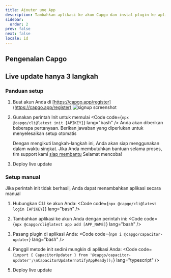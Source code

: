 ```yaml
---
title: Ajouter une App
description: Tambahkan aplikasi ke akun Capgo dan instal plugin ke aplikasi tersebut
sidebar:
  order: 2
prev: false
next: false
locale: id
---
```



## Pengenalan Capgo
<YouTube id="NzXXKoyhTIo" title="Capgo dalam 15 menit" />

## Live update hanya 3 langkah

### Panduan setup

<Steps>

1. Buat akun Anda di [https://capgo.app/register](https://capgo.app/register)
![signup screenshot](/signup.webp "signup screenshot")

2. Gunakan perintah Init untuk memulai <Code code={`npx @capgo/cli@latest init [APIKEY]`} lang="bash" /> Anda akan diberikan beberapa pertanyaan. Berikan jawaban yang diperlukan untuk menyelesaikan setup otomatis<Aside type="tip">Dengan mengikuti langkah-langkah ini, Anda akan siap menggunakan dalam waktu singkat. Jika Anda membutuhkan bantuan selama proses, tim support kami [siap membantu](mailto:support@capgo.app) Selamat mencoba!</Aside>

3. Deploy live update <LinkCard href="/docs/getting-started/deploy/" title="Deploy live update" description="Pelajari cara deploy live update ke aplikasi Anda" />

</Steps>

### Setup manual

Jika perintah init tidak berhasil, Anda dapat menambahkan aplikasi secara manual

<Steps>

1. Hubungkan CLI ke akun Anda: <Code code={`npx @capgo/cli@latest login [APIKEY]`} lang="bash" />

2. Tambahkan aplikasi ke akun Anda dengan perintah ini: <Code code={`npx @capgo/cli@latest app add [APP_NAME]`} lang="bash" />

3. Pasang plugin di aplikasi Anda: <Code code={`npm i @capgo/capacitor-updater`} lang="bash" />

4. Panggil metode init sedini mungkin di aplikasi Anda: <Code code={`import { CapacitorUpdater } from '@capgo/capacitor-updater';\nCapacitorUpdaternotifyAppReady();`} lang="typescript" />

5. Deploy live update <LinkCard href="/docs/getting-started/deploy/" title="Deploy live update" description="Pelajari cara deploy live update ke aplikasi Anda" />

</Steps>
